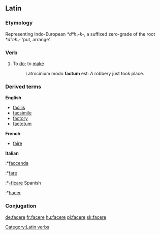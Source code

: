 ==Latin==
===Etymology===
Representing Indo-European ''*dʰh₁-k-'', a suffixed zero-grade of the root ''*dʰeh₁-'' ‘put, arrange’.

=== Verb ===
{{latinverb|faciō|facere|fēcī|factum}}
#To [[do]]; to [[make]]
#:Latrocinium modo '''factum''' est: A robbery just took place.

===Derived terms===
'''English'''
*[[facilis]]
*[[facsimile]]
*[[factory]]
*[[factotum]]
'''French'''
*[[faire]]
'''Italian'''
:*[[faccenda]]
:*[[fare]]
:*[[-ficare]]
Spanish
:*[[hacer]]

===Conjugation===
{{laconj3io}}
{{la-conj-3rd-IO-irregimp|fac|fēc|fact}}


[[Category:Latin verbs]]

[[de:facere]]
[[fr:facere]]
[[hu:facere]]
[[pl:facere]]
[[sk:facere]]